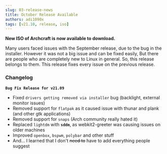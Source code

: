 ```yaml
---
slug: 03-release-news
title: October Release Available
authors: adi1090x
tags: [v21.10, release, iso]
---
```


**New ISO of Archcraft is now available to download.**

Many users faced issues with the September release, due to the bug in the installer.
However it was not a big issue and can be fixed easily, But there are people who are completely new to Linux in general.
So, this release belongs to them. This release fixes every issue on the previous release.

<!--truncate-->

### Changelog

**`Bug Fix Release for v21.09`**
- Fixed `drivers getting removed via installer` bug (backlight, external monitor issues)
- Removed support for `flatpak` as it caused issue with thunar and plank (and other gtk applications)
- Removed support for `snaps` (Arch community really hated it)
- Replaced `lightdm` with **`sddm`**, as webkit2-greeter was causing issues on older machines
- Improved `openbox`, `bspwm`, `polybar` and other stuff
- And... I learned that I don't ~~need to~~ have to add everything people suggest
